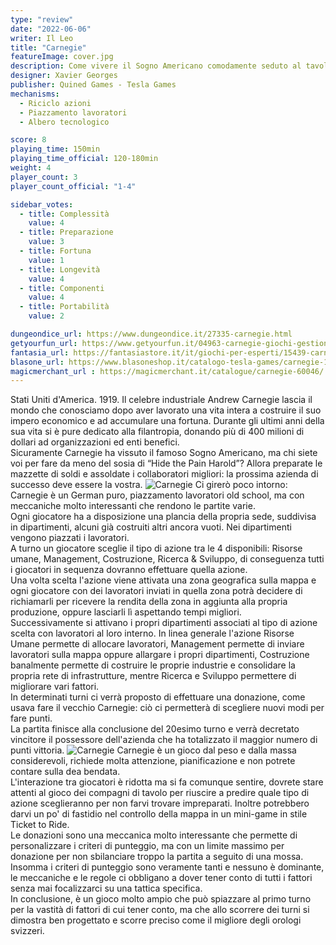 ```yaml
---
type: "review"
date: "2022-06-06"
writer: Il Leo
title: "Carnegie"
featureImage: cover.jpg
description: Come vivere il Sogno Americano comodamente seduto al tavolo
designer: Xavier Georges
publisher: Quined Games - Tesla Games
mechanisms:
  - Riciclo azioni
  - Piazzamento lavoratori
  - Albero tecnologico

score: 8
playing_time: 150min
playing_time_official: 120-180min
weight: 4
player_count: 3
player_count_official: "1-4"

sidebar_votes:
  - title: Complessità
    value: 4
  - title: Preparazione
    value: 3
  - title: Fortuna
    value: 1
  - title: Longevità
    value: 4
  - title: Componenti
    value: 4
  - title: Portabilità
    value: 2

dungeondice_url: https://www.dungeondice.it/27335-carnegie.html
getyourfun_url: https://www.getyourfun.it/04963-carnegie-giochi-gestionali.html
fantasia_url: https://fantasiastore.it/it/giochi-per-esperti/15439-carnegie.html
blasone_url: https://www.blasoneshop.it/catalogo-tesla-games/carnegie-101-1151
magicmerchant_url : https://magicmerchant.it/catalogue/carnegie-60046/
---
```


<Setting>
  Stati Uniti d'America. 1919. Il celebre industriale Andrew Carnegie lascia il
  mondo che conosciamo dopo aver lavorato una vita intera a costruire il suo
  impero economico e ad accumulare una fortuna. Durante gli ultimi anni della
  sua vita si è pure dedicato alla filantropia, donando più di 400 milioni di
  dollari ad organizzazioni ed enti benefici. <br />
  Sicuramente Carnegie ha vissuto il famoso Sogno Americano, ma chi siete voi per
  fare da meno del sosia di “Hide the Pain Harold”? Allora preparate le mazzette
  di soldi e assoldate i collaboratori migliori: la prossima azienda di successo
  deve essere la vostra.
</Setting>

<img src="./game1.jpg" alt="Carnegie" />

<Rules>
  Ci girerò poco intorno: Carnegie è un German puro, piazzamento lavoratori old
  school, ma con meccaniche molto interessanti che rendono le partite varie.
  <br />
  Ogni giocatore ha a disposizione una plancia della propria sede, suddivisa in
  dipartimenti, alcuni già costruiti altri ancora vuoti. Nei dipartimenti
  vengono piazzati i lavoratori.
  <br />
  A turno un giocatore sceglie il tipo di azione tra le 4 disponibili: Risorse
  umane, Management, Costruzione, Ricerca &amp; Sviluppo, di conseguenza tutti i
  giocatori in sequenza dovranno effettuare quella azione.
  <br />
  Una volta scelta l'azione viene attivata una zona geografica sulla mappa e
  ogni giocatore con dei lavoratori inviati in quella zona potrà decidere di
  richiamarli per ricevere la rendita della zona in aggiunta alla propria
  produzione, oppure lasciarli lì aspettando tempi migliori.
  <br />
  Successivamente si attivano i propri dipartimenti associati al tipo di azione
  scelta con lavoratori al loro interno. In linea generale l'azione Risorse
  Umane permette di allocare lavoratori, Management permette di inviare
  lavoratori sulla mappa oppure allargare i propri dipartimenti, Costruzione
  banalmente permette di costruire le proprie industrie e consolidare la propria
  rete di infrastrutture, mentre Ricerca e Sviluppo permettere di migliorare
  vari fattori.
  <br />
  In determinati turni ci verrà proposto di effettuare una donazione, come usava
  fare il vecchio Carnegie: ciò ci permetterà di scegliere nuovi modi per fare
  punti.
  <br />
  La partita finisce alla conclusione del 20esimo turno e verrà decretato
  vincitore il possessore dell'azienda che ha totalizzato il maggior numero di
  punti vittoria.
</Rules>

<img src="./game2.jpg" alt="Carnegie" />

<Feedback>
  Carnegie è un gioco dal peso e dalla massa considerevoli, richiede molta
  attenzione, pianificazione e non potrete contare sulla dea bendata.
  <br />
  L'interazione tra giocatori è ridotta ma si fa comunque sentire, dovrete stare
  attenti al gioco dei compagni di tavolo per riuscire a predire quale tipo di
  azione sceglieranno per non farvi trovare impreparati. Inoltre potrebbero
  darvi un po' di fastidio nel controllo della mappa in un mini-game in stile
  Ticket to Ride.
  <br />
  Le donazioni sono una meccanica molto interessante che permette di
  personalizzare i criteri di punteggio, ma con un limite massimo per donazione
  per non sbilanciare troppo la partita a seguito di una mossa.
  <br />
  Insomma i criteri di punteggio sono veramente tanti e nessuno è dominante, le
  meccaniche e le regole ci obbligano a dover tener conto di tutti i fattori
  senza mai focalizzarci su una tattica specifica.
  <br />
  In conclusione, è un gioco molto ampio che può spiazzare al primo turno per la
  vastità di fattori di cui tener conto, ma che allo scorrere dei turni si
  dimostra ben progettato e scorre preciso come il migliore degli orologi
  svizzeri.
</Feedback>

<Instagram id="CeddAXDDo9U" />
